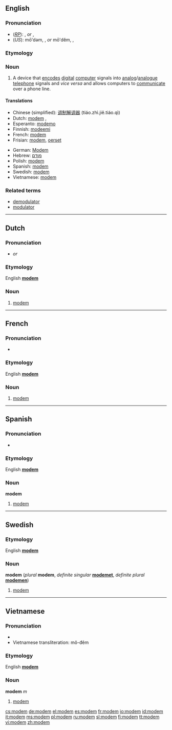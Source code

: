 {{see|Modem}}
==English==

===Pronunciation===
*(''[[RP]]''): {{IPA|/'məʊdəm/}}, {{SAMPA|/"m@Ud@m/}} ''or'' {{IPA|/'məʊdɛm/}}, {{SAMPA|/"m@UdEm/}}
*(''US''): mō'dəm, {{IPA|/'mɔʊdəm/}}, {{SAMPA|/"mOUd@m/}} ''or'' mō'dĕm, {{IPA|/'mɔʊdɛm/}}, {{SAMPA|/"mOUdEm/}}

===Etymology===
{{blend|modulator|demodulator}}

===Noun===
{{en-noun}}

# A device that [[encode]]s [[digital]] [[computer]] signals into [[analog]]/[[analogue]] [[telephone]] signals and ''vice versa'' and allows computers to [[communicate]] over a phone line.

====Translations====
{{top}}
*Chinese (simplified): [[调制解调器]] (tiáo.zhì.jiě.tiáo.qì)
*Dutch: [[#Dutch|modem]] {{m}}, {{n}}
*Esperanto: [[modemo]]
*Finnish: [[modeemi]]
*French: [[#French|modem]] {{m}}
*Frisian: [[#Frisian|modem]], [[oerset]]
{{mid}}
*German: [[Modem]] {{n}}
*Hebrew: [[מודם]] {{m}}
*Polish: [[#Polish|modem]] {{m}}
*Spanish: [[#Spanish|modem]] {{m}}
*Swedish: [[#Swedish|modem]] {{n}}
*Vietnamese: [[#Vietnamese|modem]]
{{bottom}}

===Related terms===
*[[demodulator]]
*[[modulator]]

----

==Dutch==

===Pronunciation===
*{{IPA|/'moːdəm/}} ''or'' {{IPA|/'moːdɛm/}}

===Etymology===
English '''[[#English|modem]]'''

===Noun===
{{nl-noun|g1=m|g2=n|modems|modempje}}

# [[#English|modem]]

----

==French==

===Pronunciation===
*{{IPA|/modˈɛm/}}

===Etymology===
English '''[[#English|modem]]'''

===Noun===
{{fr-noun-reg|m}}

# [[#English|modem]]

----

==Spanish==

===Pronunciation===
*{{IPA|/'moðem/}}

===Etymology===
English '''[[#English|modem]]'''

===Noun===
'''modem''' {{m}}

# [[#English|modem]]

----

==Swedish==
<!---===Pronunciation===
*{{IPA|}} --->

===Etymology===
English '''[[#English|modem]]'''

===Noun===
'''modem''' {{n}} (''plural'' '''modem''', ''definite singular'' '''[[modemet]]''', ''definite plural'' '''[[modemen]]''')

# [[#English|modem]]

----

==Vietnamese==

===Pronunciation===
*{{IPA|/'modem/}}
*Vietnamese transliteration: mô-đêm

===Etymology===
English '''[[modem#English|modem]]'''

===Noun===
'''modem''' ''m''

# [[#English|modem]]

[[cs:modem]]
[[de:modem]]
[[el:modem]]
[[es:modem]]
[[fr:modem]]
[[io:modem]]
[[id:modem]]
[[it:modem]]
[[ms:modem]]
[[pl:modem]]
[[ru:modem]]
[[sl:modem]]
[[fi:modem]]
[[tt:modem]]
[[vi:modem]]
[[zh:modem]]